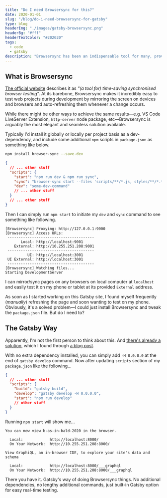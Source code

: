 ```yaml
---
title: "Do I need Browsersync for this?"
date: 2020-01-01
slug: "/blog/do-i-need-browsersync-for-gatsby"
type: blog
headerImg: "./images/gatsby-browsersync.png"
headerBg: "#fff"
headerTextColor: "#202020"
tags:
  - code
  - gatsby
description: "Browsersync has been an indispensable tool for many, providing an easy way to review changes in real-time both in browser and on mobile devices, and it's one of the first packages I'd install on any web projects. So, do I need to add this as a dev-dependency for Gatsby projects?"
---
```


## What is Browsersync

[The official website](https://browsersync.io/) describes it as _"(a tool for) time-saving synchronised browser testing_". At its barebone, Browsersync makes it incredibly easy to test web projects during development by mirroring the screen on devices and browsers and auto-refreshing them whenever a change occurs.

While there might be other ways to achieve the same results&mdash;e.g. VS Code LiveServer Extension, `http-server` node package, etc&mdash;Browsersync is arguably the most elegant and seamless solution available.

Typically I'd install it globally or locally per project basis as a dev-dependency, and include some additional `npm` scripts in `package.json` as something like below.

```bash
npm install browser-sync --save-dev
```

```json filename:package.json
{
  // ... other stuff
  "scripts": {
    "start": "npm run dev & npm run sync",
    "sync": "browser-sync start --files 'scripts/**/*.js, styles/**/*.*' --proxy '127.0.0.1:9000' --port 9001",
    "dev": "some-dev-command"
    // ... other stuff
  }
  // ... other stuff
}
```

Then I can simply run `npm start` to initiate my `dev` and `sync` command to see something like following.

```
[Browsersync] Proxying: http://127.0.0.1:9000
[Browsersync] Access URLs:
 ---------------------------------------
       Local: http://localhost:9001
    External: http://10.255.251.208:9001
 ---------------------------------------
          UI: http://localhost:3001
 UI External: http://localhost:3001
 ---------------------------------------
[Browsersync] Watching files...
Starting DevelopmentServer
```

I can mirror/sync pages on any browsers on local computer at `localhost` and easily test it on my phone or tablet at its provided `External` address.

As soon as I started working on this Gatsby site, I found myself frequently (_manually_) refreshing the page and soon wanting to test on my phone. Obviously, it's a solved problem&mdash;I could just install Browsersync and tweak the `package.json` file. But do I need to?

## The Gatsby Way

Apparently, I'm not the first person to think about this. And [there's already a solution](https://github.com/gatsbyjs/gatsby/issues/5801#issuecomment-456890752), which I found through [a blog post](https://asuh.com/gatsbys-hidden-browsersync/).

With no extra dependency installed, you can simply add `-H 0.0.0.0` at the end of `gatsby develop` command. Now after updating `scripts` section of my `package.json` like the following...

```json filename:package.json {5}
{
  // ... other stuff
  "scripts": {
    "build": "gatsby build",
    "develop": "gatsby develop -H 0.0.0.0",
    "start": "npm run develop"
    // other stuff
  }
}
```

Running `npm start` will show me...

```
You can now view b-as-in-bald-2020 in the browser.

  Local:            http://localhost:8000/
  On Your Network:  http://10.255.251.208:8000/

View GraphiQL, an in-browser IDE, to explore your site's data and schema

  Local:            http://localhost:8000/___graphql
  On Your Network:  http://10.255.251.208:8000/___graphql

```

There you have it. Gatsby's way of doing Browsersync things. No additional dependencies, no lengthy additional commands, just built-in Gatsby option for easy real-time testing.
